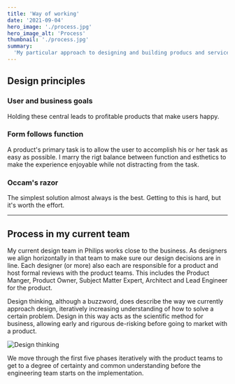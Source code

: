 ```yaml
---
title: 'Way of working'
date: '2021-09-04'
hero_image: './process.jpg'
hero_image_alt: 'Process'
thumbnail: './process.jpg'
summary:
  'My particular approach to designing and building producs and services.'
---
```


## Design principles

### User and business goals

Holding these central leads to profitable products that make users happy.

### Form follows function

A product's primary task is to allow the user to accomplish his or her task as
easy as possible. I marry the rigt balance between function and esthetics to
make the experience enjoyable while not distracting from the task.

### Occam's razor

The simplest solution almost always is the best. Getting to this is hard, but
it's worth the effort.

---

## Process in my current team

My current design team in Philips works close to the business. As designers we
align horizontally in that team to make sure our design decisions are in line.
Each designer (or more) also each are responsible for a product and host formal
reviews with the product teams. This includes the Product Manger, Product Owner,
Subject Matter Expert, Architect and Lead Engineer for the product.

Design thinking, although a buzzword, does describe the way we currently
approach design, iteratively increasing understanding of how to solve a certain
problem. Design in this way acts as the scientific method for business, allowing
early and rigurous de-risking before going to market with a product.

<img
  src='./design-thinking.jpg'
  alt='Design thinking'
  style='max-width:60rem'
/>

We move through the first five phases iteratively with the product teams to get
to a degree of certainty and common understanding before the engineering team
starts on the implementation.
